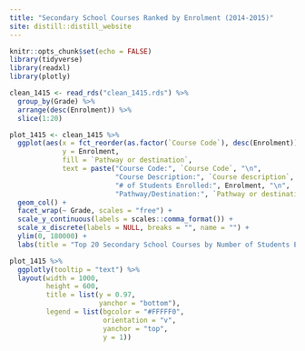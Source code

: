 ```yaml
---
title: "Secondary School Courses Ranked by Enrolment (2014-2015)"
site: distill::distill_website
---
```


```r
knitr::opts_chunk$set(echo = FALSE)
library(tidyverse)
library(readxl)
library(plotly)
```

```r
clean_1415 <- read_rds("clean_1415.rds") %>% 
  group_by(Grade) %>% 
  arrange(desc(Enrolment)) %>% 
  slice(1:20)

plot_1415 <- clean_1415 %>% 
  ggplot(aes(x = fct_reorder(as.factor(`Course Code`), desc(Enrolment)),
             y = Enrolment,
             fill = `Pathway or destination`,
             text = paste("Course Code:", `Course Code`, "\n",
                          "Course Description:", `Course description`, "\n",
                          "# of Students Enrolled:", Enrolment, "\n",
                          "Pathway/Destination:", `Pathway or destination`))) +
  geom_col() +
  facet_wrap(~ Grade, scales = "free") +
  scale_y_continuous(labels = scales::comma_format()) +
  scale_x_discrete(labels = NULL, breaks = "", name = "") +
  ylim(0, 180000) +
  labs(title = "Top 20 Secondary School Courses by Number of Students Enrolled (2014-2015)")

plot_1415 %>% 
  ggplotly(tooltip = "text") %>% 
  layout(width = 1000,
         height = 600,
         title = list(y = 0.97,
                      yanchor = "bottom"),
         legend = list(bgcolor = "#FFFFF0",
                       orientation = "v",
                       yanchor = "top",
                       y = 1))
```

